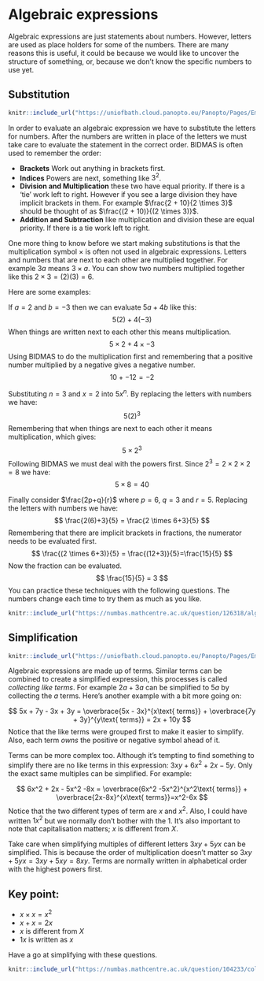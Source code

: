 # Algebraic expressions

Algebraic expressions are just statements about numbers. However, letters are used as place holders for some of the numbers. There are many reasons this is useful, it could be because we would like to uncover the structure of something, or, because we don't know the specific numbers to use yet.

## Substitution

```r
knitr::include_url("https://uniofbath.cloud.panopto.eu/Panopto/Pages/Embed.aspx?id=a67330c2-9c55-4dde-9366-af0f010a32ac&autoplay=false&offerviewer=true&showtitle=true&showbrand=true&captions=false&interactivity=all", height="405px")
```

In order to evaluate an algebraic expression we have to substitute the letters for numbers. After the numbers are written in place of the letters we must take care to evaluate the statement in the correct order. BIDMAS is often used to remember the order:

- **Brackets** Work out anything in brackets first.
- **Indices** Powers are next, something like $3^2$.
- **Division and Multiplication** these two have equal priority. If there is a 'tie' work left to right. However if you see a large division they have implicit brackets in them. For example $\frac{2 + 10}{2 \times 3}$ should be thought of as $\frac{(2 + 10)}{(2 \times 3)}$.
- **Addition and Subtraction** like multiplication and division these are equal priority. If there is a tie work left to right.

One more thing to know before we start making substitutions is that the multiplication symbol $\times$ is often not used in algebraic expressions. Letters and numbers that are next to each other are multiplied together. For example $3a$ means $3 \times a$. You can show two numbers multiplied together like this $2 \times 3 = (2)(3) = 6$.

Here are some examples:

If $a=2$ and $b=-3$ then we can evaluate $5a + 4b$ like this:
$$
5(2) + 4(-3)
$$
When things are written next to each other this means multiplication.
$$
5\times 2 + 4 \times -3
$$
Using BIDMAS to do the multiplication first and remembering that a positive number multiplied by a negative gives a negative number.
$$
10 +- 12 = -2
$$

Substituting $n = 3$ and $x = 2$ into $5x^n$. By replacing the letters with numbers we have:
$$
5(2)^3
$$
Remembering that when things are next to each other it means multiplication, which gives:
$$
5 \times 2^3
$$
Following BIDMAS we must deal with the powers first. Since $2^3 = 2 \times 2 \times 2 = 8$ we have:
$$
5 \times 8 = 40
$$

Finally consider $\frac{2p+q}{r}$ where $p=6$, $q=3$ and $r=5$. Replacing the letters with numbers we have:
$$
\frac{2(6)+3}{5} = \frac{2 \times 6+3}{5}
$$
Remembering that there are implicit brackets in fractions, the numerator needs to be evaluated first. 
$$
\frac{(2 \times 6+3)}{5} = \frac{(12+3)}{5}=\frac{15}{5}
$$
Now the fraction can be evaluated.
$$
\frac{15}{5} = 3
$$
You can practice these techniques with the following questions. The numbers change each time to try them as much as you like.

```r
knitr::include_url("https://numbas.mathcentre.ac.uk/question/126318/algebra-substitution/embed/?token=83a5d483-0d29-43d9-9569-f3b4d04ca26e", height="800px")
```

## Simplification

```r
knitr::include_url("https://uniofbath.cloud.panopto.eu/Panopto/Pages/Embed.aspx?id=c2aeab22-f27e-4ba2-baea-af0f010a32ad&autoplay=false&offerviewer=true&showtitle=true&showbrand=true&captions=false&interactivity=all", height="405px")
```

Algebraic expressions are made up of terms. Similar terms can be combined to create a simplified expression, this processes is called *collecting like terms*. For example $2a + 3a$ can be simplified to $5a$ by collecting the $a$ terms. Here's another example with a bit more going on:

$$
5x + 7y - 3x + 3y = \overbrace{5x - 3x}^{x\text{ terms}} + \overbrace{7y + 3y}^{y\text{ terms}} = 2x + 10y
$$
Notice that the like terms were grouped first to make it easier to simplify. Also, each term *owns* the positive or negative symbol ahead of it.

Terms can be more complex too. Although it's tempting to find something to simplify there are no like terms in this expression: $3xy + 6x^2 + 2x - 5y$. Only the exact same multiples can be simplified. For example:

$$
6x^2 + 2x - 5x^2 -8x = \overbrace{6x^2 -5x^2}^{x^2\text{ terms}} + \overbrace{2x-8x}^{x\text{ terms}}=x^2-6x
$$
Notice that the two different types of term are $x$ and $x^2$. Also, I could have written $1x^2$ but we normally don't bother with the $1$. It's also important to note that capitalisation matters; $x$ is different from $X$.

Take care when simplifying multiples of different letters $3xy + 5yx$ can be simplified. This is because the order of multiplication doesn't matter so $3xy + 5yx = 3xy + 5xy = 8xy$. Terms are normally written in alphabetical order with the highest powers first. 

:::{.callout-note}
## Key point:

* $x \times x = x^2$
* $x + x = 2x$
* $x$ is different from $X$
* $1x$ is written as $x$
:::

Have a go at simplifying with these questions.

```r
knitr::include_url("https://numbas.mathcentre.ac.uk/question/104233/collect-like-terms/embed/?token=e5fdc25c-98a0-4df2-9a2f-45cc8a15b5f4", height="800px")
```
